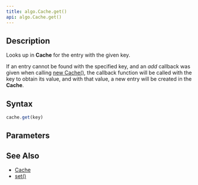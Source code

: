 ```yaml
---
title: algo.Cache.get()
api: algo.Cache.get()
---
```


## Description

Looks up in **Cache** for the entry with the given key.

If an entry cannot be found with the specified key, and an _add_ callback was given when calling [new Cache()](/reference/api/algo/Cache/constructor), the callback function will be called with the key to obtain its value, and with that value, a new entry will be created in the **Cache**.

## Syntax

``` js
cache.get(key)
```

## Parameters

<Parameters/>

## See Also

* [Cache](/reference/api/algo/Cache)
* [set()](/reference/api/algo/Cache/set)
